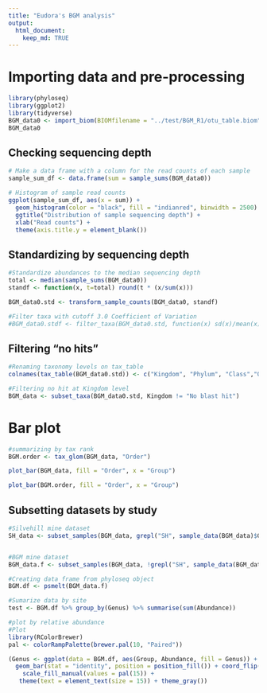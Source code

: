 ```yaml
---
title: "Eudora's BGM analysis"
output:
  html_document: 
    keep_md: TRUE
---
```


# Importing data and pre-processing

```r
library(phyloseq)
library(ggplot2)
library(tidyverse)
BGM_data0 <- import_biom(BIOMfilename = "../test/BGM_R1/otu_table.biom")
BGM_data0
```

## Checking sequencing depth

```r
# Make a data frame with a column for the read counts of each sample
sample_sum_df <- data.frame(sum = sample_sums(BGM_data0))

# Histogram of sample read counts
ggplot(sample_sum_df, aes(x = sum)) + 
  geom_histogram(color = "black", fill = "indianred", binwidth = 2500) +
  ggtitle("Distribution of sample sequencing depth") + 
  xlab("Read counts") +
  theme(axis.title.y = element_blank())
```

## Standardizing by sequencing depth

```r
#Standardize abundances to the median sequencing depth
total <- median(sample_sums(BGM_data0))
standf <- function(x, t=total) round(t * (x/sum(x)))

BGM_data0.std <- transform_sample_counts(BGM_data0, standf)

#Filter taxa with cutoff 3.0 Coefficient of Variation
#BGM_data0.stdf <- filter_taxa(BGM_data0.std, function(x) sd(x)/mean(x) > 3.0, TRUE)
```

## Filtering "no hits"

```r
#Renaming taxonomy levels on tax_table
colnames(tax_table(BGM_data0.std)) <- c("Kingdom", "Phylum", "Class","Order", "Family", "Genus", "Species")

#Filtering no hit at Kingdom level
BGM_data <- subset_taxa(BGM_data0.std, Kingdom != "No blast hit")
```

# Bar plot

```r
#summarizing by tax rank
BGM.order <- tax_glom(BGM_data, "Order")

plot_bar(BGM_data, fill = "Order", x = "Group")

plot_bar(BGM.order, fill = "Order", x = "Group")
```

## Subsetting datasets by study
```r
#Silvehill mine dataset
SH_data <- subset_samples(BGM_data, grepl("SH", sample_data(BGM_data)$Group))


#BGM mine dataset
BGM_data.f <- subset_samples(BGM_data, !grepl("SH", sample_data(BGM_data)$Group))
```

```r
#Creating data frame from phyloseq object
BGM.df <- psmelt(BGM_data.f)

#Sumarize data by site 
test <- BGM.df %>% group_by(Genus) %>% summarise(sum(Abundance))

#plot by relative abundance
#Plot
library(RColorBrewer)
pal <- colorRampPalette(brewer.pal(10, "Paired"))

(Genus <- ggplot(data = BGM.df, aes(Group, Abundance, fill = Genus)) +
  geom_bar(stat = "identity", position = position_fill()) + coord_flip() +
    scale_fill_manual(values = pal(15)) + 
   theme(text = element_text(size = 15)) + theme_gray())
```

